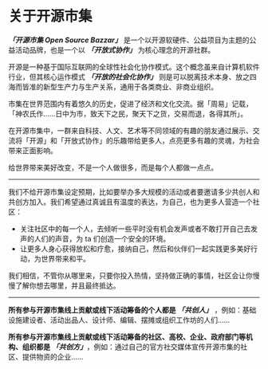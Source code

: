 # 关于开源市集

**_「开源市集 Open Source Bazzar」_** 是一个以开源软硬件、公益项目为主题的公益活动品牌，也是一个以 **_「开放式协作」_** 为核心理念的开源社群。

开源是一种基于国际互联网的全球性社会化协作模式。这个概念虽来自计算机软件行业，但其核心运作模式 **_「开放的社会化协作」_** 则是可以脱离技术本身、放之四海而皆准的新型生产力与生产关系，通用于各类商业、非商业组织。

市集在世界范围内有着悠久的历史，促进了经济和文化交流。据「周易」记载，「神农氏作……日中为市，致天下之民，聚天下之货，交易而退，各得其所」。

在开源市集中，一群来自科技、人文、艺术等不同领域的有趣的朋友通过展示、交流将「开源」和「开放式协作」的乐趣带给更多人，点亮更多有趣的灵魂，为社会带来正面影响。

给世界带来美好改变，不是一个人做很多，而是每个人都做一点点。

---

我们不给开源市集设定预期，比如要举办多大规模的活动或者要邀请多少共创人和共创方加入。我们希望通过真诚且有温度的表达，为自己，也为更多人营造一个社区：

- 关注社区中的每一个人，去倾听一些平时没有机会发声或者不敢打开自己去发声的人们的声音，为 ta 们创造一个安全的环境。
- 让更多人身心获得放松和疗愈，接纳自己，然后和伙伴们一起实践更多美好行动，为世界带来和平。

我们相信，不管你从哪里来，只要你投入热情，坚持做正确的事情，社区会让你慢慢了解你想去哪里，并且最终抵达。

---

**所有参与开源市集线上贡献或线下活动筹备的个人都是 _「共创人」_** ，例如：基础设施建设者、活动出品人、设计师、编辑、摆摊或组织工作坊的人们……

**所有参与开源市集线上贡献或线下活动筹备的社区、高校、企业、政府部门等机构、组织都是 _「共创方」_**，例如：通过自己的官方社交媒体宣传开源市集的社区、提供物资的企业……
